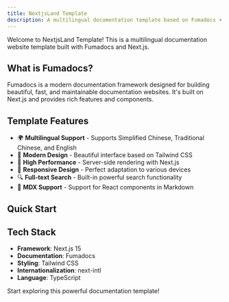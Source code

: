 ```yaml
---
title: NextjsLand Template
description: A multilingual documentation template based on Fumadocs + Next.js
---
```


Welcome to NextjsLand Template! This is a multilingual documentation website template built with Fumadocs and Next.js.

## What is Fumadocs?

Fumadocs is a modern documentation framework designed for building beautiful, fast, and maintainable documentation websites. It's built on Next.js and provides rich features and components.

## Template Features

- 🌍 **Multilingual Support** - Supports Simplified Chinese, Traditional Chinese, and English
- 🎨 **Modern Design** - Beautiful interface based on Tailwind CSS
- 🚀 **High Performance** - Server-side rendering with Next.js
- 📱 **Responsive Design** - Perfect adaptation to various devices
- 🔍 **Full-text Search** - Built-in powerful search functionality
- 📝 **MDX Support** - Support for React components in Markdown

## Quick Start

<Cards>
  <Card title="Get Started" href="/docs/get-started" />
  <Card title="Learn Features" href="/docs/features" />
  <Card title="View Components" href="/docs/components" />
  <Card title="Deployment Guide" href="/docs/deployment" />
</Cards>

## Tech Stack

- **Framework**: Next.js 15
- **Documentation**: Fumadocs
- **Styling**: Tailwind CSS
- **Internationalization**: next-intl
- **Language**: TypeScript

Start exploring this powerful documentation template!